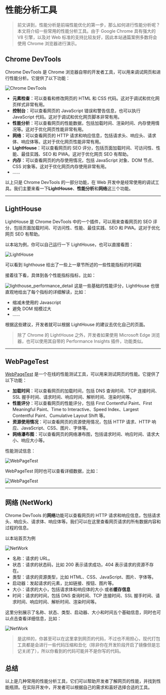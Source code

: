 
# 性能分析工具

> 前文讲到，性能分析是前端性能优化的第一步，那么如何进行性能分析呢？本文将介绍一些常用的性能分析工具。由于 Google Chrome 具有强大的 V8 引擎，以及对 Web 标准的支持比较友好，因此本站通篇案例多数将会使用 Chrome 浏览器进行演示。

## Chrome DevTools

Chrome DevTools 是 Chrome 浏览器自带的开发者工具，可以用来调试网页和进行性能分析。它提供了以下功能：

![Chrome DevTools](/docs/judgingcriteria/devtools.png)

- **元素检查**：可以查看和修改网页的 HTML 和 CSS 代码。这对于调试和优化网页样式非常有用。
- **控制台**：可以查看网页的 JavaScript 错误和警告信息，也可以执行 JavaScript 代码。这对于调试和优化网页脚本非常有用。
- **性能分析**：可以查看网页的性能数据，包括加载时间、渲染时间、内存使用情况等。这对于优化网页性能非常有用。
- **网络**：可以查看网页的 HTTP 请求和响应信息，包括请求头、响应头、请求体、响应体等。这对于优化网页性能非常有用。
- **LightHouse**：可以查看网页的 SEO 评分，包括页面加载时间、可访问性、性能、最佳实践、SEO 和 PWA。这对于优化网页 SEO 有帮助。
- **内存**：可以查看网页的内存使用情况，包括 JavaScript 对象、DOM 节点、CSS 对象等。这对于优化网页内存使用非常有用。
- ......

以上只是 Chrome DevTools 的一部分功能，在 Web 开发中是经常使用的调试工具。我们主要来看一下**LightHouse**、**性能分析**和**网络**这三个功能。

---

## LightHouse

LightHouse 是 Chrome DevTools 中的一个插件，可以用来查看网页的 SEO 评分，包括页面加载时间、可访问性、性能、最佳实践、SEO 和 PWA。这对于优化网页 SEO 有帮助。

以本站为例，你可以自己运行一下 LightHouse，也可以直接看图：

![LightHouse](/docs/judgingcriteria/lighthouse_index.png)

可以看到 lighthouse 给出了一些上一章节所述的一些性能指标的时间戳

接着往下看，具体到各个性能指标指标，比如：

![lighthouse_performance_detail](/docs/judgingcriteria/lighthouse_performance_detail.png)
这是一些基础的性能评分，LightHouse 也很直观地给出了每个指标的详细解读，比如：

- 缩减未使用的 Javascript
- 避免 DOM 规模过大
- ......

根据这些建议，开发者就可以根据 LightHouse 的建议去优化自己的页面。

> 除了 Chrome 的 LightHouse 之外，开发者如果使用 Microsoft Edge 浏览器，也可以使用其自带的 Performance Insights 插件，功能类似。

---

## WebPageTest

[WebPageTest](https://www.webpagetest.org/) 是一个在线的性能测试工具，可以用来测试网页的性能。它提供了以下功能：

- **加载时间**：可以查看网页的加载时间，包括 DNS 查询时间、TCP 连接时间、SSL 握手时间、请求时间、响应时间、解析时间、渲染时间等。
- **性能评分**：可以查看网页的性能评分，包括 First Contentful Paint、First Meaningful Paint、Time to Interactive、Speed Index、Largest Contentful Paint、Cumulative Layout Shift 等。
- **资源使用情况**：可以查看网页的资源使用情况，包括 HTTP 请求、HTTP 响应、JavaScript、CSS、图片、字体等。
- **网络瀑布图**：可以查看网页的网络瀑布图，包括请求时间、响应时间、请求大小、响应大小等。

性能测试信息：

![WebPageTest](/docs/judgingcriteria/webpage_test.png)

WebPageTest 同时也可以查看详细数据，比如：

![WebPageTest](/docs/judgingcriteria/webpage_detail.png)

---

## 网络 (NetWork)

Chrome DevTools 的**网络**功能可以查看网页的 HTTP 请求和响应信息，包括请求头、响应头、请求体、响应体等。我们可以在这里查看网页请求的所有数据内容和过程的信息。

以本站首页为例

![NetWork](/docs/judgingcriteria/network.png)

- 名称：请求的 URL。
- 状态：请求的状态码，比如 200 表示请求成功，404 表示请求的资源不存在。
- 类型：请求的资源类型，比如 HTML、CSS、JavaScript、图片、字体等。
- 启动器：发起请求的元素，比如链接、按钮、图片等。
- 大小：请求的大小，包括请求体和响应体的大小 或者**缓存信息**
- 时间：请求的时间，包括 DNS 查询时间、TCP 连接时间、SSL 握手时间、请求时间、响应时间、解析时间、渲染时间等。

这里分别展示了名称、状态、类型、启动器、大小和时间五个基础信息，同时也可以点击查看详细信息，比如：

![NetWork](/docs/judgingcriteria/network_detail.png)

> 是这样的，你甚至可以在这里拿到网页的代码，不过也不用担心，现代打包工具都是会进行一些代码压缩和丑化（除非你在开发阶段开启了镜像但是忘记关闭了），所以你看到的代码可能并不是你写的代码。

## 总结

以上是几种常用的性能分析工具，它们可以帮助开发者了解网页的性能，并找到性能瓶颈。在实际开发中，开发者可以根据自己的需求和喜好选择合适的工具。

<PageWarp
  prev="judgingcriteria/performanceindex"
  next="judgingcriteria/intuitivefeelings"
/>
